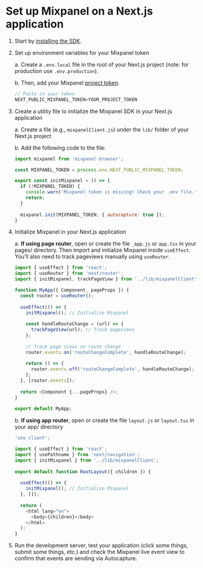 


# Set up Mixpanel on a Next.js application

1. Start by [installing the SDK](https://docs.mixpanel.com/docs/quickstart/install-mixpanel).
2. Set up environment variables for your Mixpanel token

   a. Create a `.env.local` file in the root of your Next.js project (note: for production use `.env.production`).

   b. Then, add your Mixpanel [project token](/docs/orgs-and-projects/managing-projects#find-your-project-tokens).

   ```javascript
   // Paste in your token
   NEXT_PUBLIC_MIXPANEL_TOKEN=YOUR_PROJECT_TOKEN
   ```
  
3. Create a utility file to initialize the Mixpanel SDK in your Next.js application

   a. Create a file (e.g., `mixpanelClient.js`) under the `lib/` folder of your Next.js project

   b. Add the following code to the file:

   ```javascript
   import mixpanel from 'mixpanel-browser';

   const MIXPANEL_TOKEN = process.env.NEXT_PUBLIC_MIXPANEL_TOKEN;

   export const initMixpanel = () => {
     if (!MIXPANEL_TOKEN) {
       console.warn('Mixpanel token is missing! Check your .env file.');
       return;
     }
    
     mixpanel.init(MIXPANEL_TOKEN, { autocapture: true });
   }
   ```

4. Initialize Mixpanel in your Next.js application

   a. **If using page router**, open or create the file `_app.js` or `app.tsx` in your pages/ directory. Then import and initialize Mixpanel inside `useEffect`. You’ll also need to track pageviews manually using `useRouter`.
   
   ```javascript
   import { useEffect } from 'react';
   import { useRouter } from 'next/router';
   import { initMixpanel, trackPageView } from '../lib/mixpanelClient';

   function MyApp({ Component, pageProps }) {
     const router = useRouter();
  
     useEffect(() => {
       initMixpanel(); // Initialize Mixpanel
  
       const handleRouteChange = (url) => {
         trackPageView(url); // Track pageviews
       };
  
       // Track page views on route change
       router.events.on('routeChangeComplete', handleRouteChange);
  
       return () => {
         router.events.off('routeChangeComplete', handleRouteChange);
       };
     }, [router.events]);
  
     return <Component {...pageProps} />;
   }
  
   export default MyApp;
   ```

   b. **If using app router**, open or create the file `layout.js` or `layout.tsx` in your app/ directory
   ```javascript
   'use client';

   import { useEffect } from 'react';
   import { usePathname } from 'next/navigation';
   import { initMixpanel } from '../lib/mixpanelClient';
  
   export default function RootLayout({ children }) {
  
     useEffect(() => {
       initMixpanel(); // Initialize Mixpanel
     }, []);
  
     return (
       <html lang="en">
         <body>{children}</body>
       </html>
     );
   }
   ```

5. Run the development server, test your application (click some things, submit some things, etc.) and check the Mixpanel live event view to confirm that events are sending via Autocapture.
   
